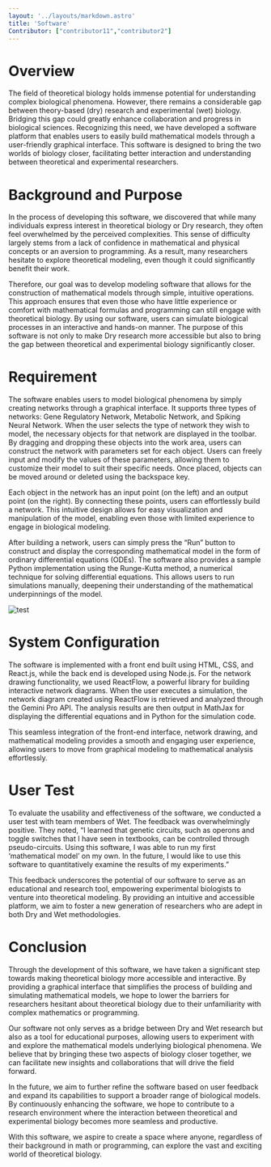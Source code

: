 ```yaml
---
layout: '../layouts/markdown.astro'
title: 'Software'
Contributor: ["contributor11","contributor2"]
---
```



# Overview

The field of theoretical biology holds immense potential for understanding complex biological phenomena. However, there remains a considerable gap between theory-based (dry) research and experimental (wet) biology. Bridging this gap could greatly enhance collaboration and progress in biological sciences. Recognizing this need, we have developed a software platform that enables users to easily build mathematical models through a user-friendly graphical interface. This software is designed to bring the two worlds of biology closer, facilitating better interaction and understanding between theoretical and experimental researchers.

# Background and Purpose

In the process of developing this software, we discovered that while many individuals express interest in theoretical biology or Dry research, they often feel overwhelmed by the perceived complexities. This sense of difficulty largely stems from a lack of confidence in mathematical and physical concepts or an aversion to programming. As a result, many researchers hesitate to explore theoretical modeling, even though it could significantly benefit their work.

Therefore, our goal was to develop modeling software that allows for the construction of mathematical models through simple, intuitive operations. This approach ensures that even those who have little experience or comfort with mathematical formulas and programming can still engage with theoretical biology. By using our software, users can simulate biological processes in an interactive and hands-on manner. The purpose of this software is not only to make Dry research more accessible but also to bring the gap between theoretical and experimental biology significantly closer.

# Requirement

The software enables users to model biological phenomena by simply creating networks through a graphical interface. It supports three types of networks: Gene Regulatory Network, Metabolic Network, and Spiking Neural Network. When the user selects the type of network they wish to model, the necessary objects for that network are displayed in the toolbar. By dragging and dropping these objects into the work area, users can construct the network with parameters set for each object. Users can freely input and modify the values of these parameters, allowing them to customize their model to suit their specific needs. Once placed, objects can be moved around or deleted using the backspace key.

Each object in the network has an input point (on the left) and an output point (on the right). By connecting these points, users can effortlessly build a network. This intuitive design allows for easy visualization and manipulation of the model, enabling even those with limited experience to engage in biological modeling.

After building a network, users can simply press the “Run” button to construct and display the corresponding mathematical model in the form of ordinary differential equations (ODEs). The software also provides a sample Python implementation using the Runge-Kutta method, a numerical technique for solving differential equations. This allows users to run simulations manually, deepening their understanding of the mathematical underpinnings of the model.

<Image src={image1} alt="test" format="avif" width={1080} />

# System Configuration

The software is implemented with a front end built using HTML, CSS, and React.js, while the back end is developed using Node.js. For the network drawing functionality, we used ReactFlow, a powerful library for building interactive network diagrams. When the user executes a simulation, the network diagram created using ReactFlow is retrieved and analyzed through the Gemini Pro API. The analysis results are then output in MathJax for displaying the differential equations and in Python for the simulation code.

This seamless integration of the front-end interface, network drawing, and mathematical modeling provides a smooth and engaging user experience, allowing users to move from graphical modeling to mathematical analysis effortlessly.

# User Test

To evaluate the usability and effectiveness of the software, we conducted a user test with team members of Wet. The feedback was overwhelmingly positive. They noted, “I learned that genetic circuits, such as operons and toggle switches that I have seen in textbooks, can be controlled through pseudo-circuits. Using this software, I was able to run my first ‘mathematical model’ on my own. In the future, I would like to use this software to quantitatively examine the results of my experiments.”

This feedback underscores the potential of our software to serve as an educational and research tool, empowering experimental biologists to venture into theoretical modeling. By providing an intuitive and accessible platform, we aim to foster a new generation of researchers who are adept in both Dry and Wet methodologies.

# Conclusion

Through the development of this software, we have taken a significant step towards making theoretical biology more accessible and interactive. By providing a graphical interface that simplifies the process of building and simulating mathematical models, we hope to lower the barriers for researchers hesitant about theoretical biology due to their unfamiliarity with complex mathematics or programming.

Our software not only serves as a bridge between Dry and Wet research but also as a tool for educational purposes, allowing users to experiment with and explore the mathematical models underlying biological phenomena. We believe that by bringing these two aspects of biology closer together, we can facilitate new insights and collaborations that will drive the field forward.

In the future, we aim to further refine the software based on user feedback and expand its capabilities to support a broader range of biological models. By continuously enhancing the software, we hope to contribute to a research environment where the interaction between theoretical and experimental biology becomes more seamless and productive.

With this software, we aspire to create a space where anyone, regardless of their background in math or programming, can explore the vast and exciting world of theoretical biology.